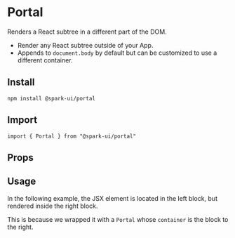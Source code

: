 


<Meta of={PortalStories} />

# Portal

Renders a React subtree in a different part of the DOM.

- Render any React subtree outside of your App.
- Appends to `document.body` by default but can be customized to use a different container.

## Install

```
npm install @spark-ui/portal
```

## Import

```
import { Portal } from "@spark-ui/portal"
```

## Props

<ArgsTable of={Portal} />

## Usage

In the following example, the JSX element is located in the left block, but rendered inside the right block.

This is because we wrapped it with a `Portal` whose `container` is the block to the right.

<Canvas>
  <Story of={PortalStories.Usage} />
</Canvas>
